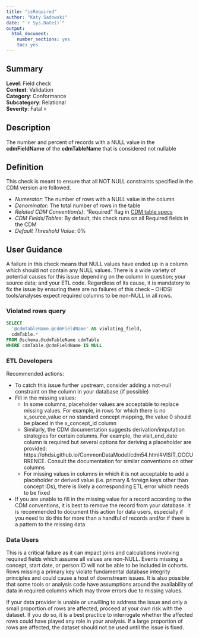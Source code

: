 ```yaml
---
title: "isRequired"
author: "Katy Sadowski"
date: "`r Sys.Date()`"
output:
  html_document:
    number_sections: yes
    toc: yes
---
```


## Summary

**Level**: Field check\
**Context**: Validation\
**Category**: Conformance\
**Subcategory**: Relational\
**Severity**: Fatal &#x1F480;\

## Description
The number and percent of records with a NULL value in the **cdmFieldName** of the **cdmTableName** that is considered not nullable

## Definition
This check is meant to ensure that all NOT NULL constraints specified in the CDM version are followed.

- *Numerator*: The number of rows with a NULL value in the column 
- *Denominator*: The total number of rows in the table
- *Related CDM Convention(s)*: "Required" flag in [CDM table specs](https://ohdsi.github.io/CommonDataModel/index.html)
- *CDM Fields/Tables*: By default, this check runs on all Required fields in the CDM
- *Default Threshold Value*: 0%

## User Guidance
A failure in this check means that NULL values have ended up in a column which should not contain any NULL values.  There is a wide variety of potential causes for this issue depending on the column in question; your source data; and your ETL code.  Regardless of its cause, it is mandatory to fix the issue by ensuring there are no failures of this check – OHDSI tools/analyses expect required columns to be non-NULL in all rows. 

### Violated rows query

```sql
SELECT 
  '@cdmTableName.@cdmFieldName' AS violating_field, 
  cdmTable.* 
FROM @schema.@cdmTableName cdmTable
WHERE cdmTable.@cdmFieldName IS NULL
```

### ETL Developers
Recommended actions: 

- To catch this issue further upstream, consider adding a not-null constraint on the column in your database (if possible) 
- Fill in the missing values: 
  - In some columns, placeholder values are acceptable to replace missing values. For example, in rows for which there is no x_source_value or no standard concept mapping, the value 0 should be placed in the x_concept_id column 
  - Similarly, the CDM documentation suggests derivation/imputation strategies for certain columns.  For example, the visit_end_date column is required but several options for deriving a placeholder are provided: https://ohdsi.github.io/CommonDataModel/cdm54.html#VISIT_OCCURRENCE.  Consult the documentation for similar conventions on other columns 
  - For missing values in columns in which it is not acceptable to add a placeholder or derived value (i.e. primary & foreign keys other than concept IDs), there is likely a corresponding ETL error which needs to be fixed 
- If you are unable to fill in the missing value for a record according to the CDM conventions, it is best to remove the record from your database.  It is recommended to document this action for data users, especially if you need to do this for more than a handful of records and/or if there is a pattern to the missing data 

### Data Users
This is a critical failure as it can impact joins and calculations involving required fields which assume all values are non-NULL.  Events missing a concept, start date, or person ID will not be able to be included in cohorts.  Rows missing a primary key violate fundamental database integrity principles and could cause a host of downstream issues.  It is also possible that some tools or analysis code have assumptions around the availability of data in required columns which may throw errors due to missing values. 

If your data provider is unable or unwilling to address the issue and only a small proportion of rows are affected, proceed at your own risk with the dataset.  If you do so, it is a best practice to interrogate whether the affected rows could have played any role in your analysis.  If a large proportion of rows are affected, the dataset should not be used until the issue is fixed. 